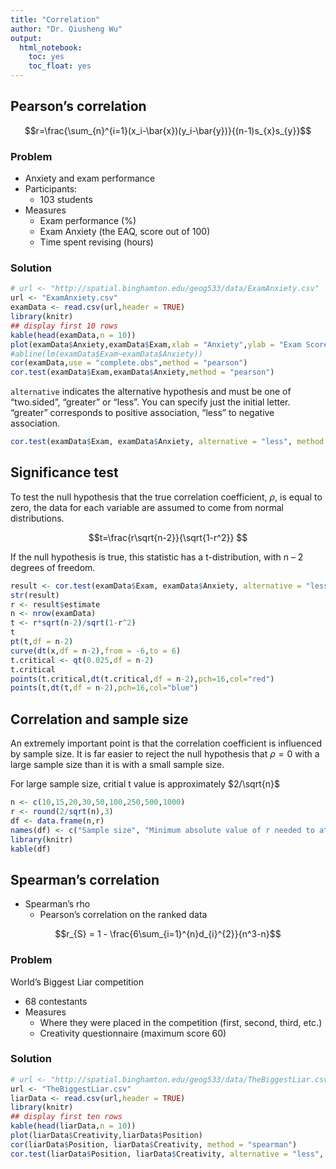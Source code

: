```yaml
---
title: "Correlation"
author: "Dr. Qiusheng Wu"
output: 
  html_notebook: 
    toc: yes
    toc_float: yes
---
```



## Pearson's correlation
$$r=\frac{\sum_{n}^{i=1}(x_i-\bar{x})(y_i-\bar{y})}{(n-1)s_{x}s_{y}}$$


### Problem
* Anxiety and exam performance
* Participants:
    + 103 students
* Measures
    + Exam performance (%)
    + Exam Anxiety (the EAQ, score out of 100)
    + Time spent revising (hours)


### Solution
```r
# url <- "http://spatial.binghamton.edu/geog533/data/ExamAnxiety.csv"
url <- "ExamAnxiety.csv"
examData <- read.csv(url,header = TRUE)
library(knitr)
## display first 10 rows
kable(head(examData,n = 10))
plot(examData$Anxiety,examData$Exam,xlab = "Anxiety",ylab = "Exam Score")
#abline(lm(examData$Exam~examData$Anxiety))
cor(examData,use = "complete.obs",method = "pearson")
cor.test(examData$Exam,examData$Anxiety,method = "pearson")
```

`alternative` indicates the alternative hypothesis and must be one of "two.sided", "greater" or "less". You can specify just the initial letter. "greater" corresponds to positive association, "less" to negative association.

```r
cor.test(examData$Exam, examData$Anxiety, alternative = "less", method = "pearson")
```

## Significance test 

To test the null hypothesis that the true correlation coefficient, $\rho$, is equal to zero, the data for each variable are assumed to come from normal distributions.

$$t=\frac{r\sqrt{n-2}}{\sqrt{1-r^2}} $$

If the null hypothesis is true, this statistic has a t-distribution, with n – 2 degrees of freedom.


```r
result <- cor.test(examData$Exam, examData$Anxiety, alternative = "less", method = "pearson")
str(result)
r <- result$estimate
n <- nrow(examData)
t <- r*sqrt(n-2)/sqrt(1-r^2)
t
pt(t,df = n-2)
curve(dt(x,df = n-2),from = -6,to = 6)
t.critical <- qt(0.025,df = n-2)
t.critical
points(t.critical,dt(t.critical,df = n-2),pch=16,col="red")
points(t,dt(t,df = n-2),pch=16,col="blue")
```

## Correlation and sample size
An extremely important point is that the correlation coefficient is influenced by sample size. It is far easier to reject the null hypothesis that $\rho=0$ with a large sample size than it is with a small sample size.

For large sample size, critial t value is approximately $2/\sqrt{n}$

```r
n <- c(10,15,20,30,50,100,250,500,1000)
r <- round(2/sqrt(n),3)
df <- data.frame(n,r)
names(df) <- c("Sample size", "Minimum absolute value of r needed to attain significance")
library(knitr)
kable(df)
```


## Spearman's correlation
* Spearman’s rho
    + Pearson’s correlation on the ranked data

$$r_{S} = 1 - \frac{6\sum_{i=1}^{n}d_{i}^{2}}{n^3-n}$$

### Problem
World’s Biggest Liar competition

* 68 contestants
* Measures
    + Where they were placed in the competition (first, second, third, etc.)
    + Creativity questionnaire (maximum score 60)


### Solution
```r
# url <- "http://spatial.binghamton.edu/geog533/data/TheBiggestLiar.csv"
url <- "TheBiggestLiar.csv"
liarData <- read.csv(url,header = TRUE)
library(knitr)
## display first ten rows
kable(head(liarData,n = 10))
plot(liarData$Creativity,liarData$Position)
cor(liarData$Position, liarData$Creativity, method = "spearman")
cor.test(liarData$Position, liarData$Creativity, alternative = "less", method = "spearman")

```


